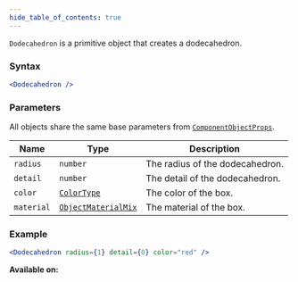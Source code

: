 ```yaml
---
hide_table_of_contents: true
---
```



`Dodecahedron` is a primitive object that creates a dodecahedron.

### Syntax

```jsx
<Dodecahedron />
```

### Parameters

All objects share the same base parameters from [`ComponentObjectProps`](/sdk/types/ComponentObjectProps).

| Name       | Type                                                | Description                     |
| ---------- | --------------------------------------------------- | ------------------------------- |
| `radius`   | `number`                                            | The radius of the dodecahedron. |
| `detail`   | `number`                                            | The detail of the dodecahedron. |
| `color`    | [`ColorType`](/sdk/types/ColorType)                 | The color of the box.           |
| `material` | [`ObjectMaterialMix`](/sdk/types/ObjectMaterialMix) | The material of the box.        |

### Example

```jsx
<Dodecahedron radius={1} detail={0} color="red" />
```

**Available on:** <ClientTag /> <ServerTag />
